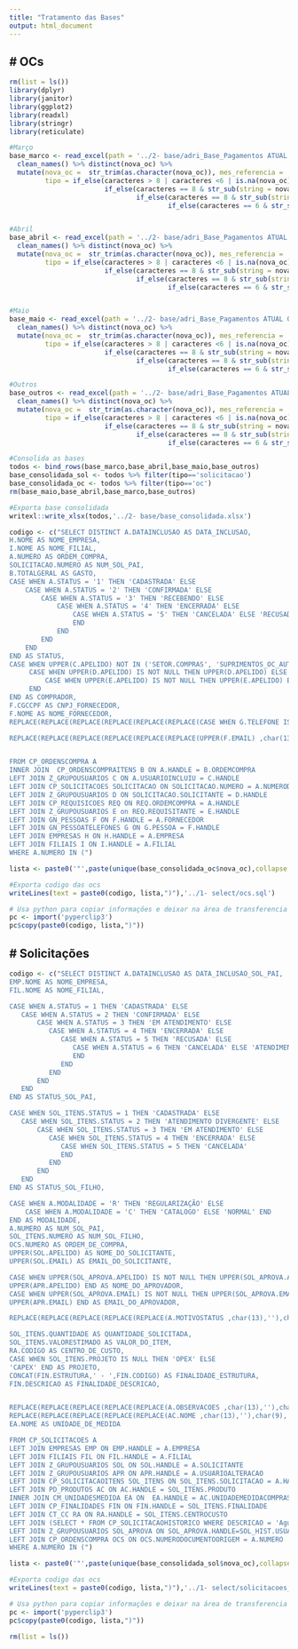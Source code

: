 ```yaml
---
title: "Tratamento das Bases"
output: html_document
---
```


## \# OCs

```r
rm(list = ls())
library(dplyr)
library(janitor)
library(ggplot2)
library(readxl)
library(stringr)
library(reticulate)

#Março
base_marco <- read_excel(path = '../2- base/adri_Base_Pagamentos ATUAL 09_06 com informação adicional.xlsx',sheet = 'MARÇO (F)') %>%
  clean_names() %>% distinct(nova_oc) %>%
  mutate(nova_oc =  str_trim(as.character(nova_oc)), mes_referencia = 'marco', caracteres = str_length(nova_oc),
         tipo = if_else(caracteres > 8 | caracteres <6 | is.na(nova_oc),'verificar',
                        if_else(caracteres == 8 & str_sub(string = nova_oc, end = 1)!=2 | caracteres == 6 & str_sub(string = nova_oc, end = 1)!=3,'verificar',
                                if_else(caracteres == 8 & str_sub(string = nova_oc, end = 1)==2,'oc',
                                        if_else(caracteres == 6 & str_sub(string = nova_oc, end = 1)==3,'solicitacao','verificar')))))


#Abril
base_abril <- read_excel(path = '../2- base/adri_Base_Pagamentos ATUAL 09_06 com informação adicional.xlsx',sheet = 'ABRIL (F)') %>%
  clean_names() %>% distinct(nova_oc) %>%
  mutate(nova_oc =  str_trim(as.character(nova_oc)), mes_referencia = 'abril', caracteres = str_length(nova_oc),
         tipo = if_else(caracteres > 8 | caracteres <6 | is.na(nova_oc),'verificar',
                        if_else(caracteres == 8 & str_sub(string = nova_oc, end = 1)!=2 | caracteres == 6 & str_sub(string = nova_oc, end = 1)!=3,'verificar',
                                if_else(caracteres == 8 & str_sub(string = nova_oc, end = 1)==2,'oc',
                                        if_else(caracteres == 6 & str_sub(string = nova_oc, end = 1)==3,'solicitacao','verificar')))))


#Maio
base_maio <- read_excel(path = '../2- base/adri_Base_Pagamentos ATUAL 09_06 com informação adicional.xlsx',sheet = 'MAIO (F)') %>%
  clean_names() %>% distinct(nova_oc) %>%
  mutate(nova_oc =  str_trim(as.character(nova_oc)), mes_referencia = 'maio', caracteres = str_length(nova_oc),
         tipo = if_else(caracteres > 8 | caracteres <6 | is.na(nova_oc),'verificar',
                        if_else(caracteres == 8 & str_sub(string = nova_oc, end = 1)!=2 | caracteres == 6 & str_sub(string = nova_oc, end = 1)!=3,'verificar',
                                if_else(caracteres == 8 & str_sub(string = nova_oc, end = 1)==2,'oc',
                                        if_else(caracteres == 6 & str_sub(string = nova_oc, end = 1)==3,'solicitacao','verificar')))))

#Outros
base_outros <- read_excel(path = '../2- base/adri_Base_Pagamentos ATUAL 09_06 com informação adicional.xlsx',sheet = 'OUTROS (F)') %>%
  clean_names() %>% distinct(nova_oc) %>%
  mutate(nova_oc =  str_trim(as.character(nova_oc)), mes_referencia = 'Outros', caracteres = str_length(nova_oc),
         tipo = if_else(caracteres > 8 | caracteres <6 | is.na(nova_oc),'verificar',
                        if_else(caracteres == 8 & str_sub(string = nova_oc, end = 1)!=2 | caracteres == 6 & str_sub(string = nova_oc, end = 1)!=3,'verificar',
                                if_else(caracteres == 8 & str_sub(string = nova_oc, end = 1)==2,'oc',
                                        if_else(caracteres == 6 & str_sub(string = nova_oc, end = 1)==3,'solicitacao','verificar')))))

#Consolida as bases
todos <- bind_rows(base_marco,base_abril,base_maio,base_outros)
base_consolidada_sol <- todos %>% filter(tipo=='solicitacao')
base_consolidada_oc <- todos %>% filter(tipo=='oc')
rm(base_maio,base_abril,base_marco,base_outros)

#Exporta base consolidada
writexl::write_xlsx(todos,'../2- base/base_consolidada.xlsx')

codigo <- c("SELECT DISTINCT A.DATAINCLUSAO AS DATA_INCLUSAO,
H.NOME AS NOME_EMPRESA,
I.NOME AS NOME_FILIAL,
A.NUMERO AS ORDEM_COMPRA,
SOLICITACAO.NUMERO AS NUM_SOL_PAI,
B.TOTALGERAL AS GASTO,
CASE WHEN A.STATUS = '1' THEN 'CADASTRADA' ELSE
    CASE WHEN A.STATUS = '2' THEN 'CONFIRMADA' ELSE
        CASE WHEN A.STATUS = '3' THEN 'RECEBENDO' ELSE
            CASE WHEN A.STATUS = '4' THEN 'ENCERRADA' ELSE
                CASE WHEN A.STATUS = '5' THEN 'CANCELADA' ELSE 'RECUSADA'
                END
            END
        END
    END
END AS STATUS,
CASE WHEN UPPER(C.APELIDO) NOT IN ('SETOR.COMPRAS', 'SUPRIMENTOS_OC_AUTOMATICA') THEN UPPER(C.APELIDO) ELSE
     CASE WHEN UPPER(D.APELIDO) IS NOT NULL THEN UPPER(D.APELIDO) ELSE
         CASE WHEN UPPER(E.APELIDO) IS NOT NULL THEN UPPER(E.APELIDO) END
     END
END AS COMPRADOR,
F.CGCCPF AS CNPJ_FORNECEDOR,
F.NOME AS NOME_FORNECEDOR,
REPLACE(REPLACE(REPLACE(REPLACE(REPLACE(REPLACE(CASE WHEN G.TELEFONE IS NOT NULL THEN UPPER(CONCAT('(',G.DDD,')',' - ',G.TELEFONE,' - ','RAMAL: ',G.RAMAL)) ELSE '' END ,char(13),''),char(34),''),char(9),''),char(10),''),'/N','/ N'),'/R','/ R') AS TELEFONE_DO_FORNECEDOR,

REPLACE(REPLACE(REPLACE(REPLACE(REPLACE(REPLACE(UPPER(F.EMAIL) ,char(13),''),char(34),''),char(9),''),char(10),''),'/N','/ N'),'/R','/ R') AS EMAIL_DO_FORNECEDOR


FROM CP_ORDENSCOMPRA A
INNER JOIN  CP_ORDENSCOMPRAITENS B ON A.HANDLE = B.ORDEMCOMPRA
LEFT JOIN Z_GRUPOUSUARIOS C ON A.USUARIOINCLUIU = C.HANDLE
LEFT JOIN CP_SOLICITACOES SOLICITACAO ON SOLICITACAO.NUMERO = A.NUMERODOCUMENTOORIGEM
LEFT JOIN Z_GRUPOUSUARIOS D ON SOLICITACAO.SOLICITANTE = D.HANDLE
LEFT JOIN CP_REQUISICOES REQ ON REQ.ORDEMCOMPRA = A.HANDLE
LEFT JOIN Z_GRUPOUSUARIOS E on REQ.REQUISITANTE = E.HANDLE
LEFT JOIN GN_PESSOAS F ON F.HANDLE = A.FORNECEDOR
LEFT JOIN GN_PESSOATELEFONES G ON G.PESSOA = F.HANDLE
LEFT JOIN EMPRESAS H ON H.HANDLE = A.EMPRESA
LEFT JOIN FILIAIS I ON I.HANDLE = A.FILIAL
WHERE A.NUMERO IN (")

lista <- paste0('"',paste(unique(base_consolidada_oc$nova_oc),collapse = '","'),'"')

#Exporta codigo das ocs
writeLines(text = paste0(codigo, lista,")"),'../1- select/ocs.sql')

# Usa python para copiar informações e deixar na área de transferencia
pc <- import('pyperclip3')
pc$copy(paste0(codigo, lista,")"))

```

## \# Solicitações

```r
codigo <- c("SELECT DISTINCT A.DATAINCLUSAO AS DATA_INCLUSAO_SOL_PAI,
EMP.NOME AS NOME_EMPRESA,
FIL.NOME AS NOME_FILIAL,

CASE WHEN A.STATUS = 1 THEN 'CADASTRADA' ELSE
   CASE WHEN A.STATUS = 2 THEN 'CONFIRMADA' ELSE
       CASE WHEN A.STATUS = 3 THEN 'EM ATENDIMENTO' ELSE
          CASE WHEN A.STATUS = 4 THEN 'ENCERRADA' ELSE
             CASE WHEN A.STATUS = 5 THEN 'RECUSADA' ELSE
                CASE WHEN A.STATUS = 6 THEN 'CANCELADA' ELSE 'ATENDIMENTO DIVERGENTE'
                END
             END
          END
       END
   END
END AS STATUS_SOL_PAI,

CASE WHEN SOL_ITENS.STATUS = 1 THEN 'CADASTRADA' ELSE
   CASE WHEN SOL_ITENS.STATUS = 2 THEN 'ATENDIMENTO DIVERGENTE' ELSE
       CASE WHEN SOL_ITENS.STATUS = 3 THEN 'EM ATENDIMENTO' ELSE
          CASE WHEN SOL_ITENS.STATUS = 4 THEN 'ENCERRADA' ELSE
             CASE WHEN SOL_ITENS.STATUS = 5 THEN 'CANCELADA'
             END
          END
       END
   END
END AS STATUS_SOL_FILHO,

CASE WHEN A.MODALIDADE = 'R' THEN 'REGULARIZAÇÃO' ELSE
    CASE WHEN A.MODALIDADE = 'C' THEN 'CATALOGO' ELSE 'NORMAL' END
END AS MODALIDADE,
A.NUMERO AS NUM_SOL_PAI,
SOL_ITENS.NUMERO AS NUM_SOL_FILHO,
OCS.NUMERO AS ORDEM_DE_COMPRA,
UPPER(SOL.APELIDO) AS NOME_DO_SOLICITANTE,
UPPER(SOL.EMAIL) AS EMAIL_DO_SOLICITANTE,

CASE WHEN UPPER(SOL_APROVA.APELIDO) IS NOT NULL THEN UPPER(SOL_APROVA.APELIDO) ELSE
UPPER(APR.APELIDO) END AS NOME_DO_APROVADOR,
CASE WHEN UPPER(SOL_APROVA.EMAIL) IS NOT NULL THEN UPPER(SOL_APROVA.EMAIL) ELSE
UPPER(APR.EMAIL) END AS EMAIL_DO_APROVADOR,

REPLACE(REPLACE(REPLACE(REPLACE(REPLACE(A.MOTIVOSTATUS ,char(13),''),char(9),''),char(10),''),'/N','/ N'),'/R','/ R') AS MOTIVO_STATUS,

SOL_ITENS.QUANTIDADE AS QUANTIDADE_SOLICITADA,
SOL_ITENS.VALORESTIMADO AS VALOR_DO_ITEM,
RA.CODIGO AS CENTRO_DE_CUSTO,
CASE WHEN SOL_ITENS.PROJETO IS NULL THEN 'OPEX' ELSE
'CAPEX' END AS PROJETO,
CONCAT(FIN.ESTRUTURA,' - ',FIN.CODIGO) AS FINALIDADE_ESTRUTURA,
FIN.DESCRICAO AS FINALIDADE_DESCRICAO,


REPLACE(REPLACE(REPLACE(REPLACE(REPLACE(A.OBSERVACOES ,char(13),''),char(9),''),char(10),''),'/N','/ N'),'/R','/ R') AS TEXTO_OBSERVACOES,
REPLACE(REPLACE(REPLACE(REPLACE(REPLACE(AC.NOME ,char(13),''),char(9),''),char(10),''),'/N','/ N'),'/R','/ R') AS NOME_ITEM,
EA.NOME AS UNIDADE_DE_MEDIDA

FROM CP_SOLICITACOES A
LEFT JOIN EMPRESAS EMP ON EMP.HANDLE = A.EMPRESA
LEFT JOIN FILIAIS FIL ON FIL.HANDLE = A.FILIAL
LEFT JOIN Z_GRUPOUSUARIOS SOL ON SOL.HANDLE = A.SOLICITANTE
LEFT JOIN Z_GRUPOUSUARIOS APR ON APR.HANDLE = A.USUARIOALTERACAO
LEFT JOIN CP_SOLICITACAOITENS SOL_ITENS ON SOL_ITENS.SOLICITACAO = A.HANDLE
LEFT JOIN PD_PRODUTOS AC ON AC.HANDLE = SOL_ITENS.PRODUTO
INNER JOIN CM_UNIDADESMEDIDA EA ON  EA.HANDLE = AC.UNIDADEMEDIDACOMPRAS
LEFT JOIN CP_FINALIDADES FIN ON FIN.HANDLE = SOL_ITENS.FINALIDADE
LEFT JOIN CT_CC RA ON RA.HANDLE = SOL_ITENS.CENTROCUSTO
LEFT JOIN (SELECT * FROM CP_SOLICITACAOHISTORICO WHERE DESCRICAO = 'Aguardando aprovação') SOL_HIST ON SOL_HIST.SOLICITACAO = A.HANDLE
LEFT JOIN Z_GRUPOUSUARIOS SOL_APROVA ON SOL_APROVA.HANDLE=SOL_HIST.USUARIO
LEFT JOIN CP_ORDENSCOMPRA OCS ON OCS.NUMERODOCUMENTOORIGEM = A.NUMERO
WHERE A.NUMERO IN (")

lista <- paste0('"',paste(unique(base_consolidada_sol$nova_oc),collapse = '","'),'"')

#Exporta codigo das ocs
writeLines(text = paste0(codigo, lista,")"),'../1- select/solicitacoes_de_compra.sql')

# Usa python para copiar informações e deixar na área de transferencia
pc <- import('pyperclip3')
pc$copy(paste0(codigo, lista,")"))

rm(list = ls())
```
